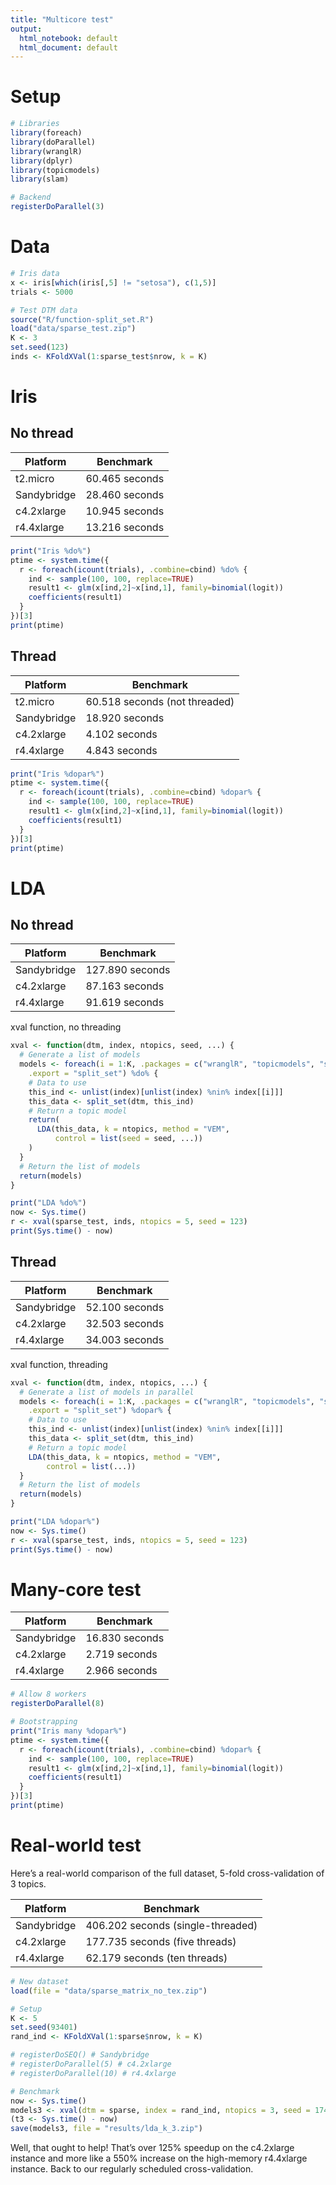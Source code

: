 ```yaml
---
title: "Multicore test"
output:
  html_notebook: default
  html_document: default
---
```


# Setup

```r
# Libraries
library(foreach)
library(doParallel)
library(wranglR)
library(dplyr)
library(topicmodels)
library(slam)

# Backend
registerDoParallel(3)
```

# Data

```r
# Iris data
x <- iris[which(iris[,5] != "setosa"), c(1,5)]
trials <- 5000

# Test DTM data
source("R/function-split_set.R")
load("data/sparse_test.zip")
K <- 3
set.seed(123)
inds <- KFoldXVal(1:sparse_test$nrow, k = K)
```

# Iris

## No thread

| Platform    | Benchmark      |
| ----------- | -------------- |
| t2.micro    | 60.465 seconds |
| Sandybridge | 28.460 seconds |
| c4.2xlarge  | 10.945 seconds |
| r4.4xlarge  | 13.216 seconds |

```r
print("Iris %do%")
ptime <- system.time({
  r <- foreach(icount(trials), .combine=cbind) %do% {
    ind <- sample(100, 100, replace=TRUE)
    result1 <- glm(x[ind,2]~x[ind,1], family=binomial(logit))
    coefficients(result1)
  }
})[3]
print(ptime)
```

## Thread
| Platform    | Benchmark      |
| ----------- | -------------- |
| t2.micro    | 60.518 seconds (not threaded) |
| Sandybridge | 18.920 seconds |
| c4.2xlarge  |  4.102 seconds |
| r4.4xlarge  |  4.843 seconds |

```r
print("Iris %dopar%")
ptime <- system.time({
  r <- foreach(icount(trials), .combine=cbind) %dopar% {
    ind <- sample(100, 100, replace=TRUE)
    result1 <- glm(x[ind,2]~x[ind,1], family=binomial(logit))
    coefficients(result1)
  }
})[3]
print(ptime)
```

# LDA

## No thread

| Platform    | Benchmark      |
| ----------- | -------------- |
| Sandybridge | 127.890 seconds|
| c4.2xlarge  |  87.163 seconds|
| r4.4xlarge  |  91.619 seconds|

xval function, no threading

```r
xval <- function(dtm, index, ntopics, seed, ...) {
  # Generate a list of models
  models <- foreach(i = 1:K, .packages = c("wranglR", "topicmodels", "slam"),
    .export = "split_set") %do% {
    # Data to use
    this_ind <- unlist(index)[unlist(index) %nin% index[[i]]]
    this_data <- split_set(dtm, this_ind)
    # Return a topic model
    return(
      LDA(this_data, k = ntopics, method = "VEM",
          control = list(seed = seed, ...))
    )
  }
  # Return the list of models
  return(models)
}
```
```r
print("LDA %do%")
now <- Sys.time()
r <- xval(sparse_test, inds, ntopics = 5, seed = 123)
print(Sys.time() - now)
```

## Thread

| Platform    | Benchmark      |
| ----------- | -------------- |
| Sandybridge | 52.100 seconds |
| c4.2xlarge  | 32.503 seconds |
| r4.4xlarge  | 34.003 seconds |

xval function, threading

```r
xval <- function(dtm, index, ntopics, ...) {
  # Generate a list of models in parallel
  models <- foreach(i = 1:K, .packages = c("wranglR", "topicmodels", "slam"),
    .export = "split_set") %dopar% {
    # Data to use
    this_ind <- unlist(index)[unlist(index) %nin% index[[i]]]
    this_data <- split_set(dtm, this_ind)
    # Return a topic model
    LDA(this_data, k = ntopics, method = "VEM",
        control = list(...))
  }
  # Return the list of models
  return(models)
}
```
```r
print("LDA %dopar%")
now <- Sys.time()
r <- xval(sparse_test, inds, ntopics = 5, seed = 123)
print(Sys.time() - now)
```

# Many-core test

| Platform    | Benchmark      |
| ----------- | -------------- |
| Sandybridge | 16.830 seconds |
| c4.2xlarge  |  2.719 seconds |
| r4.4xlarge  |  2.966 seconds |

```r
# Allow 8 workers
registerDoParallel(8)

# Bootstrapping
print("Iris many %dopar%")
ptime <- system.time({
  r <- foreach(icount(trials), .combine=cbind) %dopar% {
    ind <- sample(100, 100, replace=TRUE)
    result1 <- glm(x[ind,2]~x[ind,1], family=binomial(logit))
    coefficients(result1)
  }
})[3]
print(ptime)
```

# Real-world test

Here's a real-world comparison of the full dataset, 5-fold cross-validation of 3 topics.

| Platform    | Benchmark      |
| ------------|--------------- |
| Sandybridge | 406.202 seconds (single-threaded) |
| c4.2xlarge  | 177.735 seconds (five threads) |
| r4.4xlarge  |  62.179 seconds (ten threads) |

```r
# New dataset
load(file = "data/sparse_matrix_no_tex.zip")

# Setup
K <- 5
set.seed(93401)
rand_ind <- KFoldXVal(1:sparse$nrow, k = K)

# registerDoSEQ() # Sandybridge
# registerDoParallel(5) # c4.2xlarge
# registerDoParallel(10) # r4.4xlarge

# Benchmark
now <- Sys.time()
models3 <- xval(dtm = sparse, index = rand_ind, ntopics = 3, seed = 17481, keep = 1)
(t3 <- Sys.time() - now)
save(models3, file = "results/lda_k_3.zip")
```

Well, that ought to help! That's over 125% speedup on the c4.2xlarge instance and more like a 550% increase on the high-memory r4.4xlarge instance. Back to our regularly scheduled cross-validation.